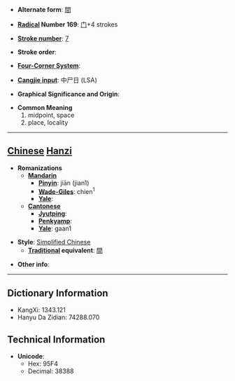 * '''Alternate form''': [[間]]

* '''[[Wiktionary:Chinese radical index| Radical]] Number 169''': [[Wiktionary:Chinese radical index 门|门]]+4 strokes

* '''[[Wiktionary:Chinese total strokes index|Stroke number]]''': [[Wiktionary:Chinese total strokes index 7|7]]

* '''Stroke order''': 

* '''[[Wiktionary:Chinese four corner index|Four-Corner System]]''': 

* '''[[Wiktionary:Chinese Cangjie index|Cangjie input]]''': 中尸日 (LSA)

* '''Graphical Significance and Origin''': 

* '''Common Meaning'''
*#midpoint, space
*# place, locality


----

== [[Chinese]] [[Hanzi]] ==

* '''Romanizations'''
** '''[[Mandarin]]'''
*** '''[[Pinyin]]''': jiān (jian1)
*** '''[[Wade-Giles]]''': chien<sup>1</sup>
*** '''[[Yale]]''': 
** '''[[Cantonese]]'''
*** '''[[Jyutping]]''':
*** '''[[Penkyamp]]''': 
*** '''[[Yale]]''': gaan1

* '''Style''': [[Simplified Chinese]] 
** '''[[Traditional Chinese|Traditional]] equivalent''': [[間]]

* '''Other info''': 

----

== Dictionary Information ==

* KangXi: 1343.121
* Hanyu Da Zidian: 74288.070

== Technical Information ==

* '''Unicode''':
** Hex: 95F4
** Decimal: 38388